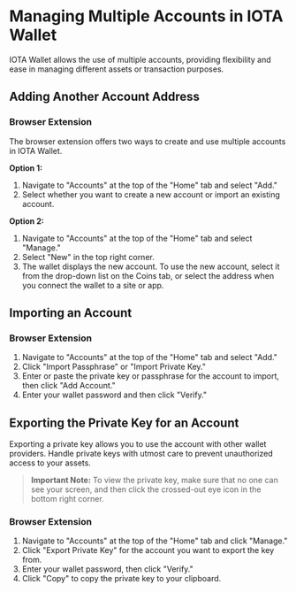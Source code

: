 # Managing Multiple Accounts in IOTA Wallet

IOTA Wallet allows the use of multiple accounts, providing flexibility and ease in managing different assets or transaction purposes.

## Adding Another Account Address

### Browser Extension

The browser extension offers two ways to create and use multiple accounts in IOTA Wallet.

**Option 1:**
1. Navigate to "Accounts" at the top of the "Home" tab and select "Add."
2. Select whether you want to create a new account or import an existing account.

**Option 2:**
1. Navigate to "Accounts" at the top of the "Home" tab and select "Manage."
2. Select "New" in the top right corner.
3. The wallet displays the new account. To use the new account, select it from the drop-down list on the Coins tab, or select the address when you connect the wallet to a site or app.

## Importing an Account

### Browser Extension
1. Navigate to "Accounts" at the top of the "Home" tab and select "Add."
2. Click "Import Passphrase" or "Import Private Key."
3. Enter or paste the private key or passphrase for the account to import, then click "Add Account."
4. Enter your wallet password and then click "Verify."

## Exporting the Private Key for an Account

Exporting a private key allows you to use the account with other wallet providers. Handle private keys with utmost care to prevent unauthorized access to your assets.

> **Important Note:** To view the private key, make sure that no one can see your screen, and then click the crossed-out eye icon in the bottom right corner.

### Browser Extension
1. Navigate to "Accounts" at the top of the "Home" tab and click "Manage."
2. Click "Export Private Key" for the account you want to export the key from.
3. Enter your wallet password, then click "Verify."
4. Click "Copy" to copy the private key to your clipboard.

